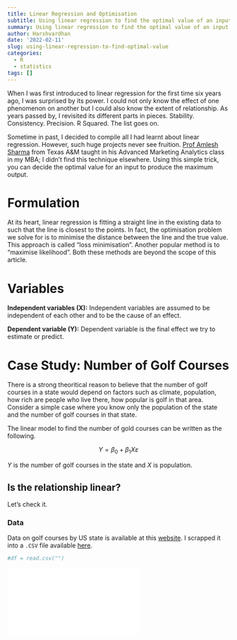 ```yaml
---
title: Linear Regression and Optimisation
subtitle: Using linear regression to find the optimal value of an input
summary: Using linear regression to find the optimal value of an input
author: Harshvardhan
date: '2022-02-11'
slug: using-linear-regression-to-find-optimal-value
categories:
  - R
  - statistics
tags: []
---
```


When I was first introduced to linear regression for the first time six years ago, I was surprised by its power. I could not only know the effect of one phenomenon on another but I could also know the extent of relationship. As years passed by, I revisited its different parts in pieces. Stability. Consistency. Precision. R Squared. The list goes on.

Sometime in past, I decided to compile all I had learnt about linear regression. However, such huge projects never see fruition. [Prof Amlesh Sharma](https://mays.tamu.edu/directory/as19/) from Texas A&M taught in his Advanced Marketing Analytics class in my MBA; I didn't find this technique elsewhere. Using this simple trick, you can decide the optimal value for an input to produce the maximum output.

# Formulation

At its heart, linear regression is fitting a straight line in the existing data to such that the line is closest to the points. In fact, the optimisation problem we solve for is to minimise the distance between the line and the true value. This approach is called "loss minimisation". Another popular method is to "maximise likelihood". Both these methods are beyond the scope of this article.

# Variables

**Independent variables (X):** Independent variables are assumed to be independent of each other and to be the cause of an effect.

**Dependent variable (Y):** Dependent variable is the final effect we try to estimate or predict.

# Case Study: Number of Golf Courses

There is a strong theoritical reason to believe that the number of golf courses in a state would depend on factors such as climate, population, how rich are people who live there, how popular is golf in that area. Consider a simple case where you know only the population of the state and the number of golf courses in that state.

The linear model to find the number of gold courses can be written as the following.

$$
Y = \beta_0 + \beta_1X \varepsilon
$$

$Y$ is the number of golf courses in the state and $X$ is population.

## Is the relationship linear?

Let's check it.

### Data

Data on golf courses by US state is available at this [website](https://www.bls.gov/opub/ted/2018/golf-anyone-a-look-at-golf-courses-and-country-clubs-by-state.htm). I scrapped it into a `.CSV` file available [here](data/golf.csv).

```r
#df = read.csv("")
```

![](index.md)
